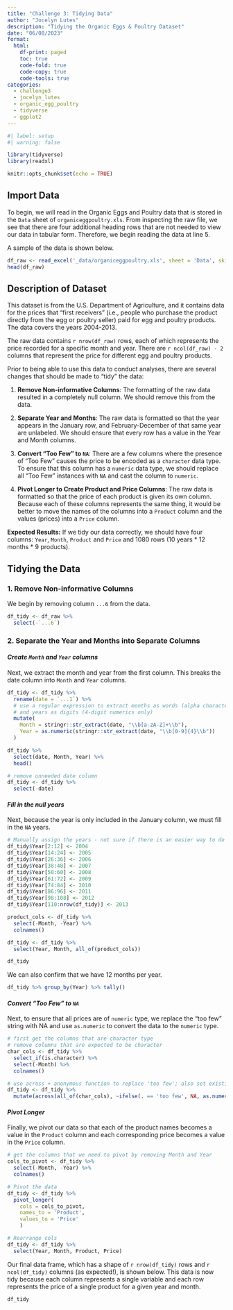 ```yaml
---
title: "Challenge 3: Tidying Data"
author: "Jocelyn Lutes"
description: "Tidying the Organic Eggs & Poultry Dataset"
date: "06/08/2023"
format:
  html:
    df-print: paged
    toc: true
    code-fold: true
    code-copy: true
    code-tools: true
categories:
  - challenge3
  - jocelyn_lutes
  - organic_egg_poultry
  - tidyverse
  - ggplot2
---
```


```r
#| label: setup
#| warning: false

library(tidyverse)
library(readxl)

knitr::opts_chunk$set(echo = TRUE)
```

## Import Data

To begin, we will read in the Organic Eggs and Poultry data that is stored in the `Data` sheet of `organiceggpoultry.xls`. From inspecting the raw file, we see that there are four additional heading rows that are not needed to view our data in tabular form. Therefore, we begin reading the data at line 5.

A sample of the data is shown below.

``` r
df_raw <- read_excel('_data/organiceggpoultry.xls', sheet = 'Data', skip = 4)
head(df_raw)
```

## Description of Dataset

This dataset is from the U.S. Department of Agriculture, and it contains data for the prices that "first receivers" (i.e., people who purchase the product directly from the egg or poultry seller) paid for egg and poultry products. The data covers the years 2004-2013. 

The raw data contains `r nrow(df_raw)` rows, each of which represents the price recorded for a specific month and year. There are `r ncol(df_raw) - 2` columns that represent the price for different egg and poultry products.

Prior to being able to use this data to conduct analyses, there are several changes that should be made to "tidy" the data:

1. **Remove Non-informative Columns**: The formatting of the raw data resulted in a completely null column. We should remove this from the data.

2. **Separate Year and Months**: The raw data is formatted so that the year appears in the January row, and February-December of that same year are unlabeled. We should ensure that every row has a value in the Year and Month columns.

3. **Convert "Too Few" to `NA`**: There are a few columns where the presence of "Too Few" causes the price to be encoded as a `character` data type. To ensure that this column has a `numeric` data type, we should replace all "Too Few" instances with `NA` and cast the column to `numeric`.

4. **Pivot Longer to Create Product and Price Columns**: The raw data is formatted so that the price of each product is given its own column. Because each of these columns represents the same thing, it would be better to move the names of the columns into a `Product` column and the values (prices) into a `Price` column. 

**Expected Results:**
If we tidy our data correctly, we should have four columns: `Year`, `Month`, `Product` and `Price` and 1080 rows (10 years * 12 months * 9 products).

## Tidying the Data

### 1. Remove Non-informative Columns
We begin by removing column `...6` from the data.
``` r
df_tidy <- df_raw %>% 
  select(-`...6`)
```

### 2. Separate the Year and Months into Separate Columns

#### *Create `Month` and `Year` columns*
Next, we extract the month and year from the first column. This breaks the date column into `Month` and `Year` columns.

``` r
df_tidy <- df_tidy %>%
  rename(date = `...1`) %>%
  # use a regular expression to extract months as words (alpha characters only)
  # and years as digits (4-digit numerics only)
  mutate(
    Month = stringr::str_extract(date, "\\b[a-zA-Z]+\\b"),
    Year = as.numeric(stringr::str_extract(date, "\\b[0-9]{4}\\b"))
  )

df_tidy %>%
  select(date, Month, Year) %>%
  head()

# remove unneeded date column
df_tidy <- df_tidy %>%
  select(-date)
```

#### *Fill in the null years*

Next, because the year is only included in the January column, we must fill in the `NA` years.
``` r
# Manually assign the years - not sure if there is an easier way to do this!
df_tidy$Year[2:12] <- 2004
df_tidy$Year[14:24] <- 2005
df_tidy$Year[26:36] <- 2006
df_tidy$Year[38:48] <- 2007
df_tidy$Year[50:60] <- 2008
df_tidy$Year[61:72] <- 2009
df_tidy$Year[74:84] <- 2010
df_tidy$Year[86:96] <- 2011
df_tidy$Year[98:108] <- 2012
df_tidy$Year[110:nrow(df_tidy)] <- 2013

product_cols <- df_tidy %>%
  select(-Month, -Year) %>%
  colnames()

df_tidy <- df_tidy %>%
  select(Year, Month, all_of(product_cols))

df_tidy
```

We can also confirm that we have 12 months per year.
```r
df_tidy %>% group_by(Year) %>% tally()
```

#### *Convert "Too Few" to `NA`*

Next, to ensure that all prices are of `numeric` type, we replace the "too few" string with NA and use `as.numeric` to convert the data to the `numeric` type.
``` r
# first get the columns that are character type
# remove columns that are expected to be character
char_cols <- df_tidy %>% 
  select_if(is.character) %>% 
  select(-Month) %>% 
  colnames()

# use across + anonymous function to replace 'too few'; also set existing numbers to numeric type
df_tidy <- df_tidy %>%
  mutate(across(all_of(char_cols), ~ifelse(. == 'too few', NA, as.numeric(.))))
```
#### *Pivot Longer*
Finally, we pivot our data so that each of the product names becomes a value in the `Product` column and each corresponding price becomes a value in the `Price` column. 

``` r
# get the columns that we need to pivot by removing Month and Year
cols_to_pivot <- df_tidy %>%
  select(-Month, -Year) %>%
  colnames()

# Pivot the data
df_tidy <- df_tidy %>%
  pivot_longer(
    cols = cols_to_pivot, 
    names_to = 'Product', 
    values_to = 'Price'
    )

# Rearrange cols
df_tidy <- df_tidy %>%
  select(Year, Month, Product, Price)
```

Our final data frame, which has a shape of `r nrow(df_tidy)` rows and `r ncol(df_tidy)` columns (as expected!), is shown below. This data is now tidy because each column represents a single variable and each row represents the price of a single product for a given year and month. 

``` r
df_tidy
```
